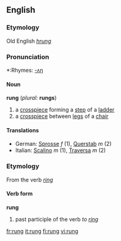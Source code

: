 ==English==
===Etymology===
Old English ''[[hrung]]''

===Pronunciation===
*:Rhymes: [[Rhymes:English:-ʌŋ|-ʌŋ]]

====Noun====
'''rung''' (''plural:'' '''rungs''')
# a [[crosspiece]] forming a [[step]] of a [[ladder]]
# a [[crosspiece]] between [[leg]]s of a [[chair]]
====Translations====
*German: [[Sprosse]] ''f'' (1), [[Querstab]] ''m'' (2)
*Italian: [[Scalino]] ''m'' (1), [[Traversa]] ''m'' (2)

===Etymology===
From the verb ''[[ring]]''
====Verb form====
'''rung'''

# past participle of the verb ''to [[ring]]''

[[fr:rung]]
[[it:rung]]
[[fi:rung]]
[[vi:rung]]